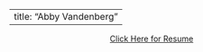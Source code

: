 <center>
---
title: "Abby Vandenberg"
---







[Click Here for Resume](https://mail-attachment.googleusercontent.com/attachment/u/0/?ui=2&ik=edcc6e28b0&attid=0.1&permmsgid=msg-f:1706741889973072984&th=17af90b4cb1fb458&view=att&disp=inline&realattid=f_krqs76i10&saddbat=ANGjdJ-G1myg7JcywERJ-Yrs9M9hJGzVa-bjE9BotHhhhSK9FPb16Vwhb6nPc0y3u_CAPGU6wY0lzUzGA5jhvaro8KMbqdgkhptUmY6sQ0w0PBDCW-MiRk9Ow9It6yvsz2jim87hZFeNy8FQI85sU76g2oLfL7OHdbR52iS5OwQBh-JXz24qKOe20W5CZK4uQf7SlhcU_Oa4O4-_D8VnefatmwDKWUD9r9eB9VLZeCwc5eWnEp4Z7wmJAv98DGnQzOaHh8GOoz1dl6CEG_XKrXbOlTec0VI0_a-sxlk_BgMe2_x2iqDG38K6m4l40ro2ksCXIt5ss6JTLLRlSVlb9fQGWkOTivrxrus6tQb4EsvUeD9yI6Mbwp2_mPuiTwKCICYvBen_1sr3LIGEKElJ6m0YYEmkS8TYvHnBhbgeiwjCzeNGdVSpscqv3SAZ9zHYg76VfRaFmh29fKSwhjBC8rgV8-WtK2VcADpYlH2lAeaicb-_2cyE9L9lrvvqxni4oHV0lcjxV8s4KxpvxYQhw7KH5e3LtFJ-Ix4MKEByfSLA5ugHvFe2tdbpc9iq0qlQtuWccpCytImuhVuZAhtTqUTMbvc7hdYfZKqqV3tJoIWU87CXm5vosYL_QGK7i8OrDS2oegUcI0xFFeLiT64rYYNoXp9S8Y5q9bu8ETd0SyanKplI9pBucRu1IV45faI)


